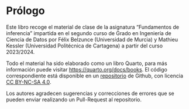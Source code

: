 # Prólogo {.unnumbered}

Este libro recoge el material de clase de la asignatura "Fundamentos de inferencia" impartida en el segundo curso de Grado en Ingeniería de Ciencia de Datos por Félix Belzunce (Universidad de Murcia) y Mathieu Kessler (Universidad Politécnica de Cartagena) a partir del curso 2023/2024.


Todo el material ha sido elaborado como un libro Quarto, para más información puede visitar <https://quarto.org/docs/books>. El código correspondiente está disponible en un [repositorio](https://github.com/mkesslerct/fundamentos_inferencia) de Github, con licencia [CC BY-NC-SA 4.0](https://creativecommons.org/licenses/by-nc-sa/4.0/).

Los autores agradecen sugerencias y correcciones de errores que se pueden enviar realizando un Pull-Request al repositorio.
